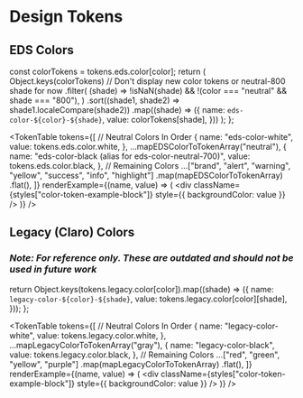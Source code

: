 


<Meta title="Tokens" />

# Design Tokens

## EDS Colors

<!-- Returns an object mapping all shades for a given color to hex values -->

  const colorTokens = tokens.eds.color[color];
  return (
    Object.keys(colorTokens)
      // Don't display new color tokens or neutral-800 shade for now
      .filter(
        (shade) => !isNaN(shade) && !(color === "neutral" && shade === "800"),
      )
      .sort((shade1, shade2) => shade1.localeCompare(shade2))
      .map((shade) => ({
        name: `eds-color-${color}-${shade}`,
        value: colorTokens[shade],
      }))
  );
};

<TokenTable
  tokens={[
    // Neutral Colors In Order
    {
      name: "eds-color-white",
      value: tokens.eds.color.white,
    },
    ...mapEDSColorToTokenArray("neutral"),
    {
      name: "eds-color-black (alias for eds-color-neutral-700)",
      value: tokens.eds.color.black,
    },
    // Remaining Colors
    ...["brand", "alert", "warning", "yellow", "success", "info", "highlight"]
      .map(mapEDSColorToTokenArray)
      .flat(),
  ]}
  renderExample={(name, value) => (
    <div
      className={styles["color-token-example-block"]}
      style={{ backgroundColor: value }}
    />
  )}
/>

## Legacy (Claro) Colors

### **_Note: For reference only. These are outdated and should not be used in future work_**

  return Object.keys(tokens.legacy.color[color]).map((shade) => ({
    name: `legacy-color-${color}-${shade}`,
    value: tokens.legacy.color[color][shade],
  }));
};

<TokenTable
  tokens={[
    // Neutral Colors In Order
    {
      name: "legacy-color-white",
      value: tokens.legacy.color.white,
    },
    ...mapLegacyColorToTokenArray("gray"),
    {
      name: "legacy-color-black",
      value: tokens.legacy.color.black,
    },
    // Remaining Colors
    ...["red", "green", "yellow", "purple"]
      .map(mapLegacyColorToTokenArray)
      .flat(),
  ]}
  renderExample={(name, value) => (
    <div
      className={styles["color-token-example-block"]}
      style={{ backgroundColor: value }}
    />
  )}
/>
